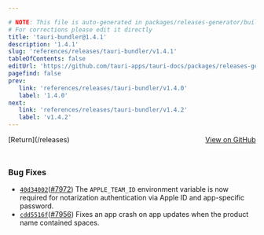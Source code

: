 ```yaml
---

# NOTE: This file is auto-generated in packages/releases-generator/build.ts
# For corrections please edit it directly
title: 'tauri-bundler@1.4.1'
description: '1.4.1'
slug: 'references/releases/tauri-bundler/v1.4.1'
tableOfContents: false
editUrl: 'https://github.com/tauri-apps/tauri-docs/packages/releases-generator/build.ts'
pagefind: false
prev:
   link: 'references/releases/tauri-bundler/v1.4.0'
   label: '1.4.0'
next:
   link: 'references/releases/tauri-bundler/v1.4.2'
   label: 'v1.4.2'
---
```


<div style="margin-bottom:3rem; display: flex; justify-content: space-between; align-items: center"><span>[Return](/releases)</span><span><a href="https://github.com/tauri-apps/tauri/releases/tag/tauri-bundler-v1.4.1">View on GitHub</a></span></div>

### Bug Fixes

- [`40d34002`](https://www.github.com/tauri-apps/tauri/commit/40d340021c0eab65aa1713807f7564e0698a321e)([#7972](https://www.github.com/tauri-apps/tauri/pull/7972)) The `APPLE_TEAM_ID` environment variable is now required for notarization authentication via Apple ID and app-specific password.
- [`cdd5516f`](https://www.github.com/tauri-apps/tauri/commit/cdd5516f339ad4345623a1e785c6e2c3a77477f8)([#7956](https://www.github.com/tauri-apps/tauri/pull/7956)) Fixes an app crash on app updates when the product name contained spaces.

